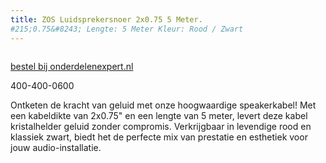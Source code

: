 ```yaml
---
title: ZOS Luidsprekersnoer 2x0.75 5 Meter.
#215;0.75&#8243; Lengte: 5 Meter Kleur: Rood / Zwart
---
```



<Image src={imageProduct} width={imageProduct.width} alt="" />

[bestel bij onderdelenexpert.nl](https://www.onderdelenexpert.nl/zos-luidsprekersnoer-2x0-75-5-meter-lsp)

400-400-0600

Ontketen de kracht van geluid met onze hoogwaardige speakerkabel! Met een kabeldikte van 2x0.75" en een lengte van 5 meter, levert deze kabel kristalhelder geluid zonder compromis. Verkrijgbaar in levendige rood en klassiek zwart, biedt het de perfecte mix van prestatie en esthetiek voor jouw audio-installatie.

